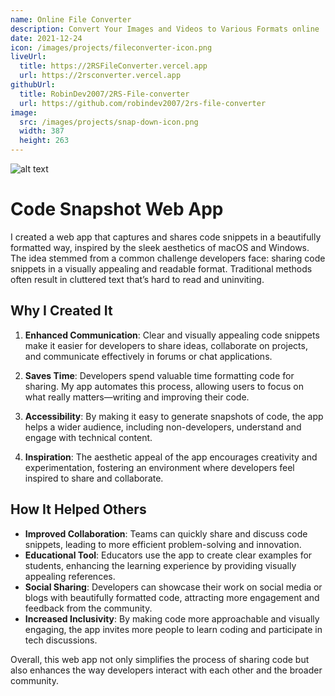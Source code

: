 ```yaml
---
name: Online File Converter
description: Convert Your Images and Videos to Various Formats online
date: 2021-12-24
icon: /images/projects/fileconverter-icon.png
liveUrl:
  title: https://2RSFileConverter.vercel.app
  url: https://2rsconverter.vercel.app
githubUrl:
  title: RobinDev2007/2RS-File-converter
  url: https://github.com/robindev2007/2rs-file-converter
image:
  src: /images/projects/snap-down-icon.png
  width: 387
  height: 263
---
```


![alt text](/images/projects/2rsfile-converter-preview-1.png)

# Code Snapshot Web App

I created a web app that captures and shares code snippets in a beautifully formatted way, inspired by the sleek aesthetics of macOS and Windows. The idea stemmed from a common challenge developers face: sharing code snippets in a visually appealing and readable format. Traditional methods often result in cluttered text that’s hard to read and uninviting.

## Why I Created It

1. **Enhanced Communication**: Clear and visually appealing code snippets make it easier for developers to share ideas, collaborate on projects, and communicate effectively in forums or chat applications.

2. **Saves Time**: Developers spend valuable time formatting code for sharing. My app automates this process, allowing users to focus on what really matters—writing and improving their code.

3. **Accessibility**: By making it easy to generate snapshots of code, the app helps a wider audience, including non-developers, understand and engage with technical content.

4. **Inspiration**: The aesthetic appeal of the app encourages creativity and experimentation, fostering an environment where developers feel inspired to share and collaborate.

## How It Helped Others

- **Improved Collaboration**: Teams can quickly share and discuss code snippets, leading to more efficient problem-solving and innovation.
- **Educational Tool**: Educators use the app to create clear examples for students, enhancing the learning experience by providing visually appealing references.
- **Social Sharing**: Developers can showcase their work on social media or blogs with beautifully formatted code, attracting more engagement and feedback from the community.
- **Increased Inclusivity**: By making code more approachable and visually engaging, the app invites more people to learn coding and participate in tech discussions.

Overall, this web app not only simplifies the process of sharing code but also enhances the way developers interact with each other and the broader community.
